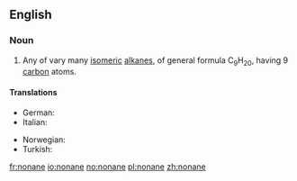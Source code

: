 ==English==

===Noun===
{{en-noun}}

# {{organic compound}} Any of vary many [[isomeric]] [[alkane]]s, of general formula C<sub>9</sub>H<sub>20</sub>, having 9 [[carbon]] atoms.

====Translations====
{{trans-top|nonane}}
* German: {{t|de|Nonan|n}}
* Italian: {{t+|it|nonano|m}}
{{trans-mid}}
* Norwegian: {{t-|no|nonan|n}}
* Turkish: {{t-|tr|nonan}}
{{trans-bottom}}

[[fr:nonane]]
[[io:nonane]]
[[no:nonane]]
[[pl:nonane]]
[[zh:nonane]]